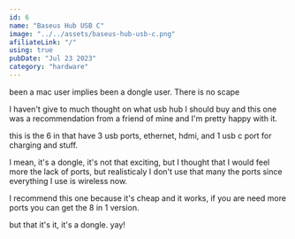 ```yaml
---
id: 6
name: "Baseus Hub USB C"
image: "../../assets/baseus-hub-usb-c.png"
afiliateLink: "/"
using: true
pubDate: "Jul 23 2023"
category: "hardware"
---
```


been a mac user implies been a dongle user. There is no scape

I haven't give to much thought on what usb hub I should buy and this one was a
recommendation from a friend of mine and I'm pretty happy with it.

this is the 6 in that have 3 usb ports, ethernet, hdmi, and 1 usb c port for
charging and stuff.

I mean, it's a dongle, it's not that exciting, but I thought that I would feel
more the lack of ports, but realisticaly I don't use that many the ports since
everything I use is wireless now.

I recommend this one because it's cheap and it works, if you are need more ports
you can get the 8 in 1 version.

but that it's it, it's a dongle. yay!
